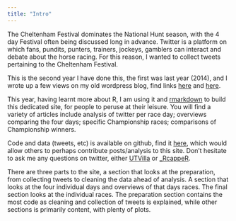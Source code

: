 ```yaml
---
title: "Intro"
---
```


The Cheltenham Festival dominates the National Hunt season, with the 4 day Festival often being discussed long in advance.  Twitter is a platform on which fans, pundits, punters, trainers, jockeys, gamblers can interact and debate about the horse racing.  For this reason, I wanted to collect tweets pertaining to the Cheltenham Festival.

This is the second year I have done this, the first was last year (2014), and I wrote up a few views on my old wordpress blog, find links [here](https://protractedcontemplation.wordpress.com/2014/05/01/cheltenham-festival-twitter-crowd-part-one-2/) and [here](https://protractedcontemplation.wordpress.com/2014/05/02/cheltenham-festival-twitter-crowd-part-two/).  

This year, having learnt more about R, I am using it and [rmarkdown](http://rmarkdown.rstudio.com/) to build this dedicated site, for people to peruse at their leisure.  You will find a variety of articles include analysis of twitter per race day; overviews comparing the four days; specific Championship races; comparisons of Championship winners.

Code and data (tweets, etc) is available on github, find it [here](https://github.com/durtal/cheltenham-festival-2015-twitter), which would allow others to perhaps contribute posts/analysis to this site.  Don't hesitate to ask me any questions on twitter, either [UTVilla](https://twitter.com/UTVilla) or [_RcappeR](https://twitter.com/_RcappeR).

There are three parts to the site, a section that looks at the preparation, from collecting tweets to cleaning the data ahead of analysis.  A section that looks at the four individual days and overviews of that days races.  The final section looks at the individual races.  The preparation section contains the most code as cleaning and collection of tweets is explained, while other sections is primarily content, with plenty of plots.

